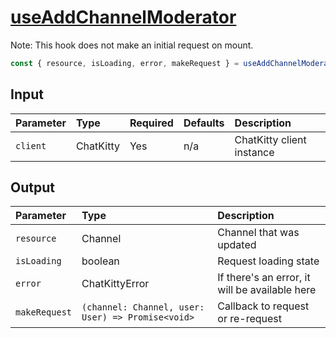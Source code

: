 
<Meta title="Hooks/Channels/useAddChannelModerator" />

# <u>useAddChannelModerator</u>

Note: This hook does not make an initial request on mount.

```typescript
const { resource, isLoading, error, makeRequest } = useAddChannelModerator();
```

## Input

| Parameter | Type      | Required | Defaults | Description               |
| :-------- | :-------- | :------- | :------- | :------------------------ |
| `client`  | ChatKitty | Yes      | n/a      | ChatKitty client instance |

## Output

| Parameter     | Type                                              | Description                                    |
| :------------ | :------------------------------------------------ | :--------------------------------------------- |
| `resource`    | Channel                                           | Channel that was updated                       |
| `isLoading `  | boolean                                           | Request loading state                          |
| `error`       | ChatKittyError                                    | If there's an error, it will be available here |
| `makeRequest` | `(channel: Channel, user: User) => Promise<void>` | Callback to request or re-request              |
